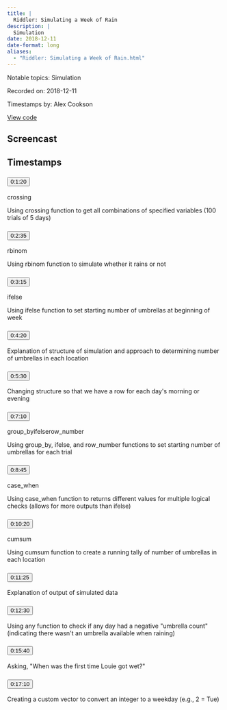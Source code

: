 ```yaml
---
title: |
  Riddler: Simulating a Week of Rain
description: |
  Simulation
date: 2018-12-11
date-format: long
aliases:
  - "Riddler: Simulating a Week of Rain.html"
---
```


Notable topics: Simulation

Recorded on: 2018-12-11

Timestamps by: Alex Cookson

[View code](NA)

## Screencast

<div id="yt-player" data-video-id="TDzd73z8thU"></div>

## Timestamps

```{=html}
<div id="topics">
  <div class="topic">
    <h3 id="ts-80">
      <button class="btn btn-link btn-timestamp" onClick="playerSkipToTimestamp(80, this)">0:1:20</button>
    </h3>
    <div class="topic_badges"><div><span class="badge-functions badge bg-info">crossing</span></div><div></div></div>
    <div class="topic_description">
      <p>Using crossing function to get all combinations of specified variables (100 trials of 5 days)</p>

    </div>
  </div>
  <div class="topic">
    <h3 id="ts-155">
      <button class="btn btn-link btn-timestamp" onClick="playerSkipToTimestamp(155, this)">0:2:35</button>
    </h3>
    <div class="topic_badges"><div><span class="badge-functions badge bg-info">rbinom</span></div><div></div></div>
    <div class="topic_description">
      <p>Using rbinom function to simulate whether it rains or not</p>

    </div>
  </div>
  <div class="topic">
    <h3 id="ts-195">
      <button class="btn btn-link btn-timestamp" onClick="playerSkipToTimestamp(195, this)">0:3:15</button>
    </h3>
    <div class="topic_badges"><div><span class="badge-functions badge bg-info">ifelse</span></div><div></div></div>
    <div class="topic_description">
      <p>Using ifelse function to set starting number of umbrellas at beginning of week</p>

    </div>
  </div>
  <div class="topic">
    <h3 id="ts-260">
      <button class="btn btn-link btn-timestamp" onClick="playerSkipToTimestamp(260, this)">0:4:20</button>
    </h3>
    <div class="topic_badges"><div></div><div></div></div>
    <div class="topic_description">
      <p>Explanation of structure of simulation and approach to determining number of umbrellas in each location</p>

    </div>
  </div>
  <div class="topic">
    <h3 id="ts-330">
      <button class="btn btn-link btn-timestamp" onClick="playerSkipToTimestamp(330, this)">0:5:30</button>
    </h3>
    <div class="topic_badges"><div></div><div></div></div>
    <div class="topic_description">
      <p>Changing structure so that we have a row for each day's morning or evening</p>

    </div>
  </div>
  <div class="topic">
    <h3 id="ts-430">
      <button class="btn btn-link btn-timestamp" onClick="playerSkipToTimestamp(430, this)">0:7:10</button>
    </h3>
    <div class="topic_badges"><div><span class="badge-functions badge bg-info">group_by</span><span class="badge-functions badge bg-info">ifelse</span><span class="badge-functions badge bg-info">row_number</span></div><div></div></div>
    <div class="topic_description">
      <p>Using group_by, ifelse, and row_number functions to set starting number of umbrellas for each trial</p>

    </div>
  </div>
  <div class="topic">
    <h3 id="ts-525">
      <button class="btn btn-link btn-timestamp" onClick="playerSkipToTimestamp(525, this)">0:8:45</button>
    </h3>
    <div class="topic_badges"><div><span class="badge-functions badge bg-info">case_when</span></div><div></div></div>
    <div class="topic_description">
      <p>Using case_when function to returns different values for multiple logical checks (allows for more outputs than ifelse)</p>

    </div>
  </div>
  <div class="topic">
    <h3 id="ts-620">
      <button class="btn btn-link btn-timestamp" onClick="playerSkipToTimestamp(620, this)">0:10:20</button>
    </h3>
    <div class="topic_badges"><div><span class="badge-functions badge bg-info">cumsum</span></div><div></div></div>
    <div class="topic_description">
      <p>Using cumsum function to create a running tally of number of umbrellas in each location</p>

    </div>
  </div>
  <div class="topic">
    <h3 id="ts-685">
      <button class="btn btn-link btn-timestamp" onClick="playerSkipToTimestamp(685, this)">0:11:25</button>
    </h3>
    <div class="topic_badges"><div></div><div></div></div>
    <div class="topic_description">
      <p>Explanation of output of simulated data</p>

    </div>
  </div>
  <div class="topic">
    <h3 id="ts-750">
      <button class="btn btn-link btn-timestamp" onClick="playerSkipToTimestamp(750, this)">0:12:30</button>
    </h3>
    <div class="topic_badges"><div></div><div></div></div>
    <div class="topic_description">
      <p>Using any function to check if any day had a negative &quot;umbrella count&quot; (indicating there wasn't an umbrella available when raining)</p>

    </div>
  </div>
  <div class="topic">
    <h3 id="ts-940">
      <button class="btn btn-link btn-timestamp" onClick="playerSkipToTimestamp(940, this)">0:15:40</button>
    </h3>
    <div class="topic_badges"><div></div><div></div></div>
    <div class="topic_description">
      <p>Asking, &quot;When was the first time Louie got wet?&quot;</p>

    </div>
  </div>
  <div class="topic">
    <h3 id="ts-1030">
      <button class="btn btn-link btn-timestamp" onClick="playerSkipToTimestamp(1030, this)">0:17:10</button>
    </h3>
    <div class="topic_badges"><div></div><div></div></div>
    <div class="topic_description">
      <p>Creating a custom vector to convert an integer to a weekday (e.g., 2 = Tue)</p>

    </div>
  </div>
</div>
```
     
<script>
// 2. This code loads the IFrame Player API code asynchronously.
var tag = document.createElement("script");

tag.src = "https://www.youtube.com/iframe_api";
var firstScriptTag = document.getElementsByTagName("script")[0];
firstScriptTag.parentNode.insertBefore(tag, firstScriptTag);

// 3. This function creates an <iframe> (and YouTube player)
//    after the API code downloads.
var videoId = document.getElementById("yt-player").dataset.videoId;
var player;
function onYouTubeIframeAPIReady() {
  player = new YT.Player("yt-player", {
    height: "486",
    width: "864",
    videoId: videoId,
    playerVars: {
      "playsinline": 1
    },
    events: {
      onStateChange: function(event) {
        if (event.data == YT.PlayerState.PLAYING) {
          followTimestamps()
        }
      }
    }
  });
}

function playerSkipToTimestamp(seconds, tsElement) {
  player.seekTo(seconds, true)
  tsElement.scrollIntoView()
  document.getElementById("screencast").scrollIntoView()
}

const timestamps = Array.from(document.querySelectorAll('.topic h3[id^="ts-"]'))
  .map(el => el.id.replace('ts-', ''))

function followTimestamps() {
  if (player.getPlayerState() !== 1) {
    return
  }
  const currentTime = `${Math.floor(player.getCurrentTime())}`
  if (timestamps.includes(currentTime)) {
    const el = document.getElementById(`ts-${currentTime}`)
    if (el) {
      el.scrollIntoView()
      document.getElementById("screencast").scrollIntoView()
    }
  }
  setTimeout(followTimestamps, 1000)
}
</script>
